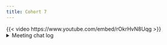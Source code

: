 ```yaml
---
title: Cohort 7
---
```

{{< video https://www.youtube.com/embed/rOkrHvN8Uqg >}}
<details>
<summary>Meeting chat log</summary>
```
00:23:48	Ron Legere:	https://www.mathworks.com/help/matlab/matlab_prog/vectorization.html
```
</details>
